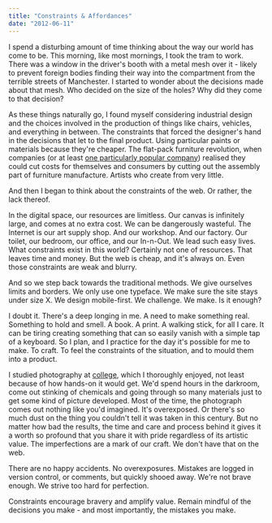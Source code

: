 ```yaml
---
title: "Constraints & Affordances"
date: "2012-06-11"
---
```


I spend a disturbing amount of time thinking about the way our world has come to
be. This morning, like most mornings, I took the tram to work. There was a
window in the driver's booth with a metal mesh over it - likely to prevent
foreign bodies finding their way into the compartment from the terrible streets
of Manchester. I started to wonder about the decisions made about that mesh. Who
decided on the size of the holes? Why did they come to that decision?

As these things naturally go, I found myself considering industrial design and
the choices involved in the production of things like chairs, vehicles, and
everything in between. The constraints that forced the designer's hand in the
decisions that let to the final product. Using particular paints or materials
because they're cheaper. The flat-pack furniture revolution, when companies (or
at least [one particularly popular company](http://ikea.com)) realised they
could cut costs for themselves and consumers by cutting out the assembly part of
furniture manufacture. Artists who create from very little.

And then I began to think about the constraints of the web. Or rather, the lack
thereof.

In the digital space, our resources are limitless. Our canvas is infinitely
large, and comes at no extra cost. We can be dangerously wasteful. The Internet
is our art supply shop. And our workshop. And our factory. Our toilet, our
bedroom, our office, and our In-n-Out. We lead such easy lives. What constraints
exist in this world? Certainly not one of resources. That leaves time and money.
But the web is cheap, and it's always on. Even those constraints are weak and
blurry.

And so we step back towards the traditional methods. We give ourselves limits
and borders. We only use one typeface. We make sure the site stays under size X.
We design mobile-first. We challenge. We make. Is it enough?

I doubt it. There's a deep longing in me. A need to make something real.
Something to hold and smell. A book. A print. A walking stick, for all I care.
It can be tiring creating something that can so easily vanish with a simple tap
of a keyboard. So I plan, and I practice for the day it's possible for me to
make. To craft. To feel the constraints of the situation, and to mould them into
a product.

I studied photography at [college](http://www.camsfc.ac.uk), which I thoroughly
enjoyed, not least because of how hands-on it would get. We'd spend hours in the
darkroom, come out stinking of chemicals and going through so many materials
just to get some kind of picture developed. Most of the time, the photograph
comes out nothing like you'd imagined. It's overexposed. Or there's so much dust
on the thing you couldn't tell it was taken in this century. But no matter how
bad the results, the time and care and process behind it gives it a worth so
profound that you share it with pride regardless of its artistic value. The
imperfections are a mark of our craft. We don't have that on the web.

There are no happy accidents. No overexposures. Mistakes are logged in version
control, or comments, but quickly shooed away. We're not brave enough. We strive
too hard for perfection.

Constraints encourage bravery and amplify value. Remain mindful of the decisions
you make - and most importantly, the mistakes you make.
